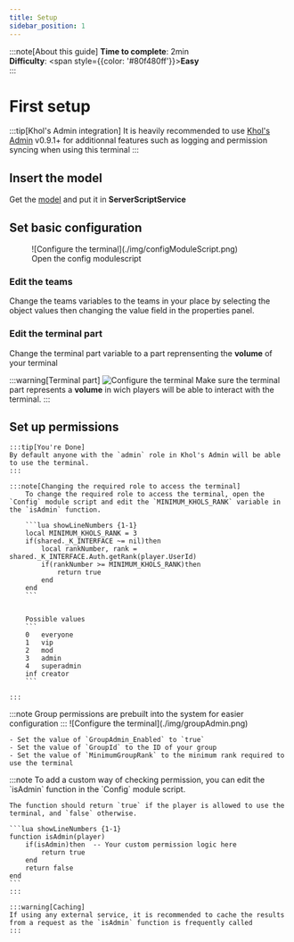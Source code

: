 ```yaml
---
title: Setup
sidebar_position: 1
---
```



<Metatags/>

:::note[About this guide]
**Time to complete**: 2min <br />
**Difficulty**: <span style={{color: '#80f480ff'}}>**Easy**</span> <br />
:::

# First setup


:::tip[Khol's Admin integration]
It is heavily recommended to use [Khol's Admin](https://kohl.gg/) v0.9.1+ for additionnal features such as logging and permission syncing when using this terminal
:::

## Insert the model
Get the [model](https://create.roblox.com/store/asset/84128149480236) and put it in **ServerScriptService**

## Set basic configuration

<figure>
![Configure the terminal](./img/configModuleScript.png)
<figcaption>Open the config modulescript</figcaption>
</figure>

### Edit the teams
Change the teams variables to the teams in your place by selecting the object values then changing the value field in the properties panel.


### Edit the terminal part
Change the terminal part variable to a part reprensenting the **volume** of your terminal

:::warning[Terminal part]
![Configure the terminal](./img/configTerminal.png)
Make sure the terminal part represents a **volume** in wich players will be able to interact with the terminal.
:::

## Set up permissions
<Tabs>
  <TabItem value="usingKhols" label="Using Khol's" default>

    :::tip[You're Done]
    By default anyone with the `admin` role in Khol's Admin will be able to use the terminal.
    :::

    :::note[Changing the required role to access the terminal]
        To change the required role to access the terminal, open the `Config` module script and edit the `MINIMUM_KHOLS_RANK` variable in the `isAdmin` function.

        ```lua showLineNumbers {1-1}
        local MINIMUM_KHOLS_RANK = 3 
        if(shared._K_INTERFACE ~= nil)then
            local rankNumber, rank = shared._K_INTERFACE.Auth.getRank(player.UserId)
		    if(rankNumber >= MINIMUM_KHOLS_RANK)then 
                return true
            end
	    end
        ```

        
        Possible values
        ```
        0	everyone
        1	vip
        2	mod
        3	admin
        4	superadmin
        inf	creator
        ```

    :::
  </TabItem>
  <TabItem value="groupPermissions" label="Group Permissions">
    :::note
    Group permissions are prebuilt into the system for easier configuration
    :::
    ![Configure the terminal](./img/groupAdmin.png)

    - Set the value of `GroupAdmin_Enabled` to `true`
    - Set the value of `GroupId` to the ID of your group
    - Set the value of `MinimumGroupRank` to the minimum rank required to use the terminal
  </TabItem>
  <TabItem value="custom" label="Custom">
    :::note
    To add a custom way of checking permission, you can edit the `isAdmin` function in the `Config` module script.

    The function should return `true` if the player is allowed to use the terminal, and `false` otherwise.

    ```lua showLineNumbers {1-1}
    function isAdmin(player)
        if(isAdmin)then  -- Your custom permission logic here
            return true
        end
        return false
    end
    ```
    :::

    :::warning[Caching]
    If using any external service, it is recommended to cache the results from a request as the `isAdmin` function is frequently called
    :::
  </TabItem>
</Tabs>

